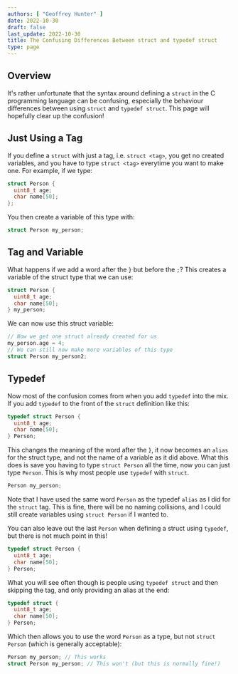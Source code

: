 ```yaml
---
authors: [ "Geoffrey Hunter" ]
date: 2022-10-30
draft: false
last_update: 2022-10-30
title: The Confusing Differences Between struct and typedef struct
type: page
---
```


## Overview

It's rather unfortunate that the syntax around defining a `struct` in the C programming language can be confusing, especially the behaviour differences between using `struct` and `typedef struct`. This page will hopefully clear up the confusion!

## Just Using a Tag

If you define a `struct` with just a tag, i.e. `struct <tag>`, you get no created variables, and you have to type `struct <tag>` everytime you want to make one. For example, if we type:

```c
struct Person {
  uint8_t age;
  char name[50];
};
```

You then create a variable of this type with:

```c
struct Person my_person;
```

## Tag and Variable

What happens if we add a word after the `}` but before the `;`? This creates a variable of the struct type that we can use:

```c
struct Person {
  uint8_t age;
  char name[50];
} my_person;
```

We can now use this struct variable:

```c
// Now we get one struct already created for us
my_person.age = 4;
// We can still now make more variables of this type
struct Person my_person2;
```

## Typedef

Now most of the confusion comes from when you add `typedef` into the mix. If you add `typedef` to the front of the `struct` definition like this:

```c
typedef struct Person {
  uint8_t age;
  char name[50];
} Person;
```

This changes the meaning of the word after the `}`, it now becomes an `alias` for the struct type, and not the name of a variable as it did above. What this does is save you having to type `struct Person` all the time, now you can just type `Person`. This is why most people use `typedef` with `struct`.

```c
Person my_person;
```

Note that I have used the same word `Person` as the typedef `alias` as I did for the `struct` tag. This is fine, there will be no naming collisions, and I could still create variables using `struct Person` if I wanted to.

You can also leave out the last `Person` when defining a struct using `typedef`, but there is not much point in this!

```c
typedef struct Person {
  uint8_t age;
  char name[50];
} Person;
```

What you will see often though is people using `typedef struct` and then skipping the tag, and only providing an alias at the end:

```c
typedef struct {
  uint8_t age;
  char name[50];
} Person;
```

Which then allows you to use the word `Person` as a type, but not `struct Person` (which is generally acceptable):

```c
Person my_person; // This works
struct Person my_person; // This won't (but this is normally fine!)
```